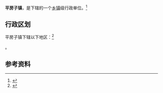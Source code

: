 {{中国乡级行政区|21/13/24/109/000}}

'''平房子镇'''，是{{PRC admin/fullname|21/13/24/109/000|3}}下辖的一个[[乡镇|乡镇]]级行政单位。<ref>{{PRC admin/ref sgc|{{PRC admin/parent|21/13/24/109/000}}}}</ref>

== 行政区划 ==

平房子镇下辖以下地区：<ref>{{PRC admin/ref sgc|21/13/24/109/000}}</ref>

{{PRC admin/children|21/13/24/109/000}}。

== 参考资料 ==

{{reflist}}

{{行政区划小作品}}
{{PRC admin/navcat|21/13/24/109/000}}